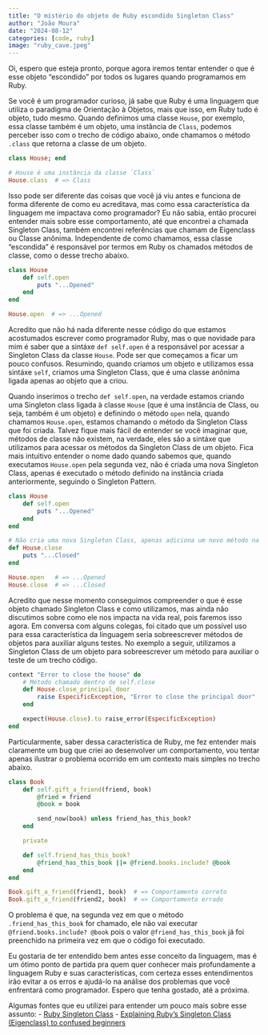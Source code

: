 ```yaml
---
title: "O mistério do objeto de Ruby escondido Singleton Class"
author: "João Moura"
date: "2024-08-12"
categories: [code, ruby]
image: "ruby_cave.jpeg"
---
```


Oi, espero que esteja pronto, porque agora iremos tentar entender o que é esse objeto "escondido" por todos os lugares quando programamos em Ruby.

Se você é um programador curioso, já sabe que Ruby é uma linguagem que utiliza o paradigma de Orientação à Objetos, mais que isso, em Ruby tudo é objeto, tudo mesmo. Quando definimos uma classe `House`, por exemplo, essa classe também é um objeto, uma instância de `Class`, podemos perceber isso com o trecho de código abaixo, onde chamamos o método `.class` que retorna a classe de um objeto.

```ruby
class House; end

# House é uma instância da classe `Class`
House.class  # => Class
```

Isso pode ser diferente das coisas que você já viu antes e funciona de forma diferente de como eu acreditava, mas como essa característica da linguagem me impactava como programador? Eu não sabia, então procurei entender mais sobre esse comportamento, até que encontrei a chamada Singleton Class, também encontrei referências que chamam de Eigenclass ou Classe anônima. Independente de como chamamos, essa classe "escondida" é responsável por termos em Ruby os chamados métodos de classe, como o desse trecho abaixo.

```ruby
class House
    def self.open
        puts "...Opened"
    end
end

House.open  # => ...Opened
```

Acredito que não há nada diferente nesse código do que estamos acostumados escrever como programador Ruby, mas o que novidade para mim é saber que a sintáxe `def self.open` é a responsável por acessar a Singleton Class da classe `House`. Pode ser que começamos a ficar um pouco confusos. Resumindo, quando criamos um objeto e utilizamos essa sintáxe `self`, criamos uma Singleton Class, que é uma classe anônima ligada apenas ao objeto que a criou.

Quando inserimos o trecho `def self.open`, na verdade estamos criando uma Singleton class ligada à classe `House` (que é uma instância de Class, ou seja, também é um objeto) e definindo o método `open` nela, quando chamamos `House.open`, estamos chamando o método da Singleton Class que foi criada.
Talvez fique mais fácil de entender se você imaginar que, métodos de classe não existem, na verdade, eles são a sintáxe que utilizamos para acessar os métodos da Singleton Class de um objeto.
Fica mais intuitivo entender o nome dado quando sabemos que, quando executamos `House.open` pela segunda vez, não é criada uma nova Singleton Class, apenas é executado o método definido na instância criada anteriormente, seguindo o Singleton Pattern.

```ruby
class House
    def self.open
        puts "...Opened"
    end
end

# Não cria uma nova Singleton Class, apenas adiciona um novo método na instância existente
def House.close
    puts "...Closed"
end

House.open   # => ...Opened
House.close  # => ...Closed
```

Acredito que nesse momento conseguimos compreender o que é esse objeto chamado Singleton Class e como utilizamos, mas ainda não discutimos sobre como ele nos impacta na vida real, pois faremos isso agora.
Em conversa com alguns colegas, foi citado que um possível uso para essa característica da linguagem seria sobreescrever métodos de objetos para auxiliar alguns testes. No exemplo a seguir, utilizamos a Singleton Class de um objeto para sobreescrever um método para auxiliar o teste de um trecho código.

```ruby
context "Error to close the house" do
    # Método chamado dentro de self.close
    def House.close_principal_door
        raise EspecificException, "Error to close the principal door"
    end

    expect(House.close).to raise_error(EspecificException)
end
```

Particularmente, saber dessa característica de Ruby, me fez entender mais claramente um bug que criei ao desenvolver um comportamento, vou tentar apenas ilustrar o problema ocorrido em um contexto mais simples no trecho abaixo.

```ruby
class Book
    def self.gift_a_friend(friend, book)
        @fried = friend
        @book = book

        send_now(book) unless friend_has_this_book?
    end

    private

    def self.friend_has_this_book?
        @friend_has_this_book ||= @friend.books.include? @book
    end
end

Book.gift_a_friend(friend1, book)  # => Comportamento correto
Book.gift_a_friend(friend2, book)  # => Comportamento errado
```

O problema é que, na segunda vez em que o método `.friend_has_this_book` for chamado, ele não vai executar `@friend.books.include? @book` pois o valor `@friend_has_this_book` já foi preenchido na primeira vez em que o código foi executado.

Eu gostaria de ter entendido bem antes esse conceito da linguagem, mas é um ótimo ponto de partida pra quem quer conhecer mais profundamente a linguagem Ruby e suas características, com certeza esses entendimentos irão evitar a os erros e ajudá-lo na análise dos problemas que você enfrentará como programador.
Espero que tenha gostado, até a próxima.

Algumas fontes que eu utilizei para entender um pouco mais sobre esse assunto:
- [Ruby Singleton Class](https://ruby-doc.org/core-2.7.1/doc/singleton.html)
- [Explaining Ruby's Singleton Class (Eigenclass) to confused beginners](https://suchdevblog.com/lessons/ExplainingRubySingletonClass.html#the-singleton-pattern)